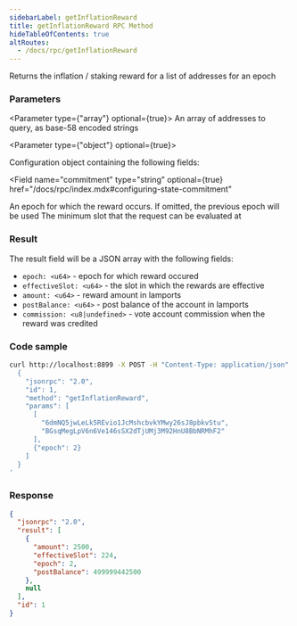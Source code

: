 ```yaml
---
sidebarLabel: getInflationReward
title: getInflationReward RPC Method
hideTableOfContents: true
altRoutes:
  - /docs/rpc/getInflationReward
---
```


Returns the inflation / staking reward for a list of addresses for an epoch

<DocSideBySide>

<DocLeftSide>

### Parameters

<Parameter type={"array"} optional={true}>
  An array of addresses to query, as base-58 encoded strings
</Parameter>

<Parameter type={"object"} optional={true}>

Configuration object containing the following fields:

<Field
  name="commitment"
  type="string"
  optional={true}
  href="/docs/rpc/index.mdx#configuring-state-commitment"
></Field>

<Field name="epoch" type="u64" optional={true}>
  An epoch for which the reward occurs. If omitted, the previous epoch will be
  used
</Field>

<Field name="minContextSlot" type="number" optional={true}>
  The minimum slot that the request can be evaluated at
</Field>

</Parameter>

### Result

The result field will be a JSON array with the following fields:

- `epoch: <u64>` - epoch for which reward occured
- `effectiveSlot: <u64>` - the slot in which the rewards are effective
- `amount: <u64>` - reward amount in lamports
- `postBalance: <u64>` - post balance of the account in lamports
- `commission: <u8|undefined>` - vote account commission when the reward was
  credited

</DocLeftSide>

<DocRightSide>

### Code sample

```bash
curl http://localhost:8899 -X POST -H "Content-Type: application/json" -d '
  {
    "jsonrpc": "2.0",
    "id": 1,
    "method": "getInflationReward",
    "params": [
      [
        "6dmNQ5jwLeLk5REvio1JcMshcbvkYMwy26sJ8pbkvStu",
        "BGsqMegLpV6n6Ve146sSX2dTjUMj3M92HnU8BbNRMhF2"
      ],
      {"epoch": 2}
    ]
  }
'
```

### Response

```json
{
  "jsonrpc": "2.0",
  "result": [
    {
      "amount": 2500,
      "effectiveSlot": 224,
      "epoch": 2,
      "postBalance": 499999442500
    },
    null
  ],
  "id": 1
}
```

</DocRightSide>
</DocSideBySide>
